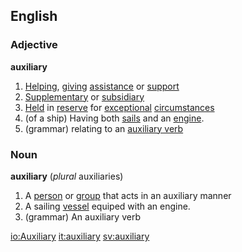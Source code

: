 ==English==
===Adjective===
'''auxiliary'''
# [[Helping]], [[giving]] [[assistance]] or [[support]]
# [[Supplementary]] or [[subsidiary]]
# [[Held]] in [[reserve]] for [[exceptional]] [[circumstance]]s
# (of a ship) Having both [[sail]]s and an [[engine]].
# (grammar) relating to an [[auxiliary verb]]
===Noun===
'''auxiliary''' (''plural'' auxiliaries)
# A [[person]] or [[group]] that acts in an auxiliary manner
# A sailing [[vessel]] equiped with an engine.
# (grammar) An auxiliary verb

[[io:Auxiliary]]
[[it:auxiliary]]
[[sv:auxiliary]]